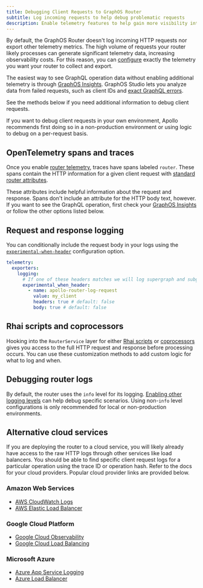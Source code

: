 ```yaml
---
title: Debugging Client Requests to GraphOS Router
subtitle: Log incoming requests to help debug problematic requests
description: Enable telemetry features to help gain more visibility into incoming HTTP requests and help debug issues your clients may be having.
---
```


By default, the GraphOS Router doesn't log incoming HTTP requests nor export other telemetry metrics. The high volume of requests your router likely processes can generate significant telemetry data, increasing observability costs. For this reason, you can [configure](/graphos/routing/observability/telemetry) exactly the telemetry you want your router to collect and export.

The easiest way to see GraphQL operation data without enabling additional telemetry is through [GraphOS Insights](/graphos/platform/insights). GraphOS Studio lets you analyze data from  failed requests, such as client IDs and [exact GraphQL errors](/routing/graphos-reporting#errors).

See the methods below if you need additional information to debug client requests.

<Note>

If you want to debug client requests in your own environment, Apollo recommends first doing so in a non-production environment or using logic to debug on a per-request basis.

</Note>

## OpenTelemetry spans and traces

Once you enable [router telemetry](/graphos/routing/observability/telemetry), traces have spans labeled `router`. These spans contain the HTTP information for a given client request with [standard router attributes](/graphos/reference/router/telemetry/instrumentation/standard-attributes#router).

These attributes include helpful information about the request and response. Spans don't include an attribute for the HTTP body text, however. If you want to see the GraphQL operation, first check your [GraphOS Insights](/graphos/platform/insights) or follow the other options listed below.

## Request and response logging

You can conditionally include the request body in your logs using the [`experimental-when-header`](/graphos/reference/router/telemetry/log-exporters/overview#requestresponse-logging) configuration option.

```yaml title="router.yaml"
telemetry:
  exporters:
    logging:
      # If one of these headers matches we will log supergraph and subgraphs requests/responses
      experimental_when_header:
        - name: apollo-router-log-request
          value: my_client
          headers: true # default: false
          body: true # default: false
```
## Rhai scripts and coprocessors

Hooking into the `RouterService` layer for either [Rhai scripts](/graphos/routing/customization/rhai) or [coprocessors](/graphos/routing/customization/coprocessor) gives you access to the full HTTP request and response before processing occurs. You can use these customization methods to add custom logic for what to log and when.

## Debugging router logs

By default, the router uses the `info` level for its logging. [Enabling other logging levels](/graphos/reference/router/telemetry/log-exporters/overview) can help debug specific scenarios. Using non-`info` level configurations is only recommended for local or non-production environments.

## Alternative cloud services

If you are deploying the router to a cloud service, you will likely already have access to the raw HTTP logs through other services like load balancers. You should be able to find specific client request logs for a particular operation using the trace ID or operation hash. Refer to the docs for your cloud providers. Popular cloud provider links are provided below.

### Amazon Web Services
- [AWS CloudWatch Logs](https://docs.aws.amazon.com/AmazonCloudWatch/latest/logs/WhatIsCloudWatchLogs.html)
- [AWS Elastic Load Balancer](https://docs.aws.amazon.com/elasticloadbalancing/latest/application/load-balancer-access-logs.html)

### Google Cloud Platform
- [Google Cloud Observability](https://cloud.google.com/logging/docs/log-analytics)
- [Google Cloud Load Balancing](https://cloud.google.com/load-balancing/docs/l7-internal/monitoring)

### Microsoft Azure
- [Azure App Service Logging](https://learn.microsoft.com/en-us/azure/app-service/troubleshoot-diagnostic-logs)
- [Azure Load Balancer](https://learn.microsoft.com/en-us/azure/load-balancer/monitor-load-balancer)